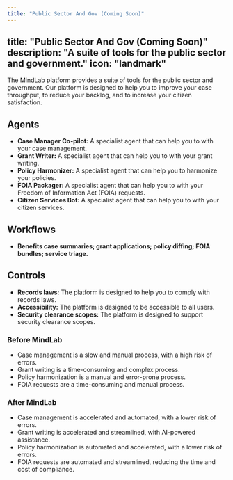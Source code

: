 ```yaml
---
title: "Public Sector And Gov (Coming Soon)"
---
```

title: "Public Sector And Gov (Coming Soon)"
description: "A suite of tools for the public sector and government."
icon: "landmark"
---

The MindLab platform provides a suite of tools for the public sector and government. Our platform is designed to help you to improve your case throughput, to reduce your backlog, and to increase your citizen satisfaction.

## Agents

-   **Case Manager Co-pilot:** A specialist agent that can help you to with your case management.
-   **Grant Writer:** A specialist agent that can help you to with your grant writing.
-   **Policy Harmonizer:** A specialist agent that can help you to harmonize your policies.
-   **FOIA Packager:** A specialist agent that can help you to with your Freedom of Information Act (FOIA) requests.
-   **Citizen Services Bot:** A specialist agent that can help you to with your citizen services.

## Workflows

-   **Benefits case summaries; grant applications; policy diffing; FOIA bundles; service triage.**

## Controls

-   **Records laws:** The platform is designed to help you to comply with records laws.
-   **Accessibility:** The platform is designed to be accessible to all users.
-   **Security clearance scopes:** The platform is designed to support security clearance scopes.
### Before MindLab

-   Case management is a slow and manual process, with a high risk of errors.
-   Grant writing is a time-consuming and complex process.
-   Policy harmonization is a manual and error-prone process.
-   FOIA requests are a time-consuming and manual process.

### After MindLab

-   Case management is accelerated and automated, with a lower risk of errors.
-   Grant writing is accelerated and streamlined, with AI-powered assistance.
-   Policy harmonization is automated and accelerated, with a lower risk of errors.
-   FOIA requests are automated and streamlined, reducing the time and cost of compliance.